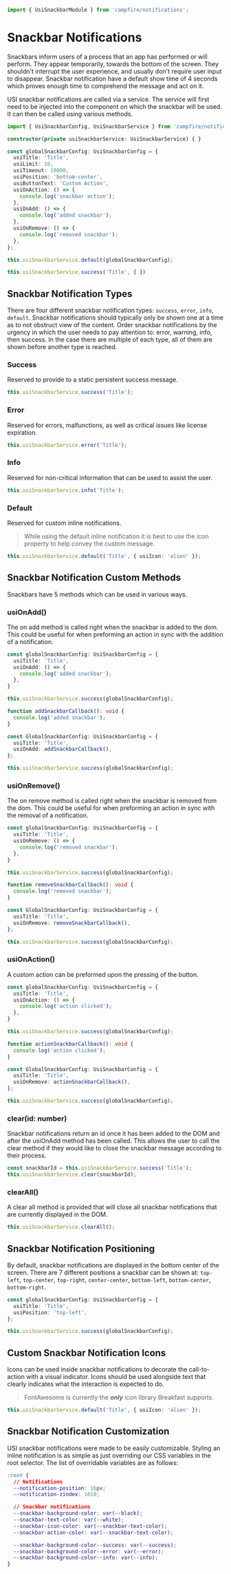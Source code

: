 ```ts
import { UsiSnackbarModule } from 'campfire/notifications';
```

# Snackbar Notifications
Snackbars inform users of a process that an app has performed or will perform. They appear temporarily, towards the
bottom of the screen. They shouldn't interrupt the user experience, and usually don't require user input to disappear.
Snackbar notification have a default show time of 4 seconds which proves enough time to comprehend the message and act
on it.

USI snackbar notifications are called via a service. The service will first need to be injected into the component on
which the snackbar will be used. It can then be called using various methods.

```ts
import { UsiSnackbarConfig, UsiSnackbarService } from 'campfire/notifications';

constructor(private usiSnackbarService: UsiSnackbarService) { }

const globalSnackbarConfig: UsiSnackbarConfig = {
  usiTitle: 'Title',
  usiLimit: 10,
  usiTimeout: 10000,
  usiPosition: 'bottom-center',
  usiButtonText: 'Custom Action',
  usiOnAction: () => {
    console.log('snackbar action');
  },
  usiOnAdd: () => {
    console.log('added snackbar');
  },
  usiOnRemove: () => {
    console.log('removed snackbar');
  },
};

this.usiSnackbarService.default(globalSnackbarConfig);

this.usiSnackbarService.success('Title', { })
```

## Snackbar Notification Types
There are four different snackbar notification types: `success`, `error`, `info`, `default`. Snackbar notifications
should typically only be shown one at a time as to not obstruct view of the content. Order snackbar notifications by the
urgency in which the user needs to pay attention to: error, warning, info, then success. In the case there are multiple
of each type, all of them are shown before another type is reached.

### Success
Reserved to provide to a static persistent success message.

```ts
this.usiSnackbarService.success('Title');
```

### Error
Reserved for errors, malfunctions, as well as critical issues like license expiration.

```ts
this.usiSnackbarService.error('Title');
```

### Info
Reserved for non-critical information that can be used to assist the user.

```ts
this.usiSnackbarService.info('Title');
```

### Default
Reserved for custom inline notifications.

> While using the default inline notification it is best to use the icon property to help convey the custom message.

```ts
this.usiSnackbarService.default('Title', { usiIcon: 'alien' });
```

## Snackbar Notification Custom Methods
Snackbars have 5 methods which can be used in various ways.

### usiOnAdd()
The on add method is called right when the snackbar is added to the dom. This could be useful for when preforming an
action in sync with the addition of a notification.

```ts
const globalSnackbarConfig: UsiSnackbarConfig = {
  usiTitle: 'Title',
  usiOnAdd: () => {
    console.log('added snackbar');
  },
}

this.usiSnackbarService.success(globalSnackbarConfig);
```

```ts
function addSnackbarCallback(): void {
  console.log('added snackbar');
}

const GlobalSnackbarConfig: UsiSnackbarConfig = {
  usiTitle: 'Title',
  usiOnAdd: addSnackbarCallback(),
};

this.usiSnackbarService.success(globalSnackbarConfig);
```

### usiOnRemove()
The on remove method is called right when the snackbar is removed from the dom. This could be useful for when preforming
an action in sync with the removal of a notification.

```ts
const globalSnackbarConfig: UsiSnackbarConfig = {
  usiTitle: 'Title',
  usiOnRemove: () => {
    console.log('removed snackbar');
  },
}

this.usiSnackbarService.success(globalSnackbarConfig);
```

```ts
function removeSnackbarCallback(): void {
  console.log('removed snackbar');
}

const GlobalSnackbarConfig: UsiSnackbarConfig = {
  usiTitle: 'Title',
  usiOnRemove: removeSnackbarCallback(),
};

this.usiSnackbarService.success(globalSnackbarConfig);
```

### usiOnAction()
A custom action can be preformed upon the pressing of the button.

```ts
const globalSnackbarConfig: UsiSnackbarConfig = {
  usiTitle: 'Title',
  usiOnAction: () => {
    console.log('action clicked');
  },
}

this.usiSnackbarService.success(globalSnackbarConfig);
```

```ts
function actionSnackbarCallback(): void {
  console.log('action clicked');
}

const GlobalSnackbarConfig: UsiSnackbarConfig = {
  usiTitle: 'Title',
  usiOnRemove: actionSnackbarCallback(),
};

this.usiSnackbarService.success(globalSnackbarConfig);
```

### clear(id: number)
Snackbar notifications return an id once it has been added to the DOM and after the usiOnAdd method has been called.
This allows the user to call the clear method if they would like to close the snackbar message according to their
process.

```ts
const snackbarId = this.usiSnackbarService.success('Title');
this.usiSnackbarService.clear(snackbarId);
```

### clearAll()
A clear all method is provided that will close all snackbar notifications that are currently displayed in the DOM.

```ts
this.usiSnackbarService.clearAll();
```

## Snackbar Notification Positioning
By default, snackbar notifications are displayed in the bottom center of the screen. There are 7 different positions a
snackbar can be shown at: `top-left`, `top-center`, `top-right`, `center-center`, `bottom-left`, `bottom-center`,
`bottom-right`.

```ts
const globalSnackbarConfig: UsiSnackbarConfig = {
  usiTitle: 'Title',
  usiPosition: 'top-left',
};

this.usiSnackbarService.success(globalSnackbarConfig);
```

## Custom Snackbar Notification Icons
Icons can be used inside snackbar notifications to decorate the call-to-action with a visual indicator. Icons should be
used alongside text that clearly indicates what the interaction is expected to do.

> FontAwesome is currently the ***only*** icon library Breakfast supports.

```ts
this.usiSnackbarService.default('Title', { usiIcon: 'alien' });
```

## Snackbar Notification Customization
USI snackbar notifications were made to be easily customizable. Styling an inline notification is as simple as just
overriding our CSS variables in the root selector. The list of overridable variables are as follows:

```css
:root {
  // Notifications
  --notification-position: 16px;
  --notification-zindex: 1010;

  // Snackbar notifications
  --snackbar-background-color: var(--black);
  --snackbar-text-color: var(--white);
  --snackbar-icon-color: var(--snackbar-text-color);
  --snackbar-action-color: var(--snackbar-text-color);

  --snackbar-background-color--success: var(--success);
  --snackbar-background-color--error: var(--error);
  --snackbar-background-color--info: var(--info);
}
```
